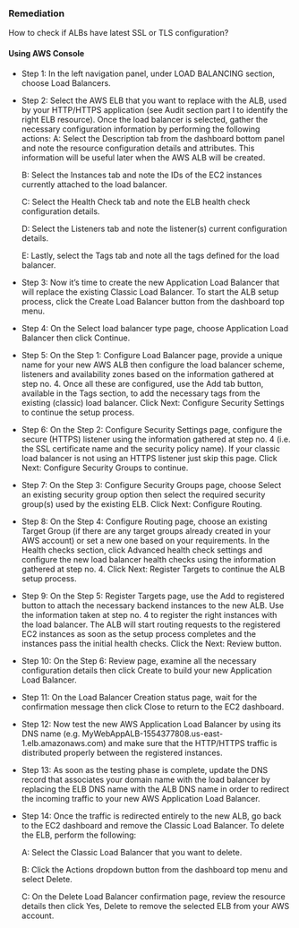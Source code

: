### Remediation

How to check if ALBs have latest SSL or TLS configuration?

#### Using AWS Console

- Step 1: In the left navigation panel, under LOAD BALANCING section, choose Load Balancers.

- Step 2: Select the AWS ELB that you want to replace with the ALB, used by your HTTP/HTTPS application (see Audit section part I to identify the right ELB resource). Once the load balancer is selected, gather the necessary configuration information by performing the following actions:
  A: Select the Description tab from the dashboard bottom panel and note the resource configuration details and attributes. This information will be useful later when the AWS ALB will be created.

  B: Select the Instances tab and note the IDs of the EC2 instances currently attached to the load balancer.

  C: Select the Health Check tab and note the ELB health check configuration details.

  D: Select the Listeners tab and note the listener(s) current configuration details.

  E: Lastly, select the Tags tab and note all the tags defined for the load balancer.

- Step 3: Now it’s time to create the new Application Load Balancer that will replace the existing Classic Load Balancer. To start the ALB setup process, click the Create Load Balancer button from the dashboard top menu.

- Step 4: On the Select load balancer type page, choose Application Load Balancer then click Continue.

- Step 5: On the Step 1: Configure Load Balancer page, provide a unique name for your new AWS ALB then configure the load balancer scheme, listeners and availability zones based on the information gathered at step no. 4. Once all these are configured, use the Add tab button, available in the Tags section, to add the necessary tags from the existing (classic) load balancer. Click Next: Configure Security Settings to continue the setup process.

- Step 6: On the Step 2: Configure Security Settings page, configure the secure (HTTPS) listener using the information gathered at step no. 4 (i.e. the SSL certificate name and the security policy name). If your classic load balancer is not using an HTTPS listener just skip this page. Click Next: Configure Security Groups to continue.

- Step 7: On the Step 3: Configure Security Groups page, choose Select an existing security group option then select the required security group(s) used by the existing ELB. Click Next: Configure Routing.

- Step 8: On the Step 4: Configure Routing page, choose an existing Target Group (if there are any target groups already created in your AWS account) or set a new one based on your requirements. In the Health checks section, click Advanced health check settings and configure the new load balancer health checks using the information gathered at step no. 4. Click Next: Register Targets to continue the ALB setup process.

- Step 9: On the Step 5: Register Targets page, use the Add to registered button to attach the necessary backend instances to the new ALB. Use the information taken at step no. 4 to register the right instances with the load balancer. The ALB will start routing requests to the registered EC2 instances as soon as the setup process completes and the instances pass the initial health checks. Click the Next: Review button.

- Step 10: On the Step 6: Review page, examine all the necessary configuration details then click Create to build your new Application Load Balancer.

- Step 11: On the Load Balancer Creation status page, wait for the confirmation message then click Close to return to the EC2 dashboard.

- Step 12: Now test the new AWS Application Load Balancer by using its DNS name (e.g. MyWebAppALB-1554377808.us-east-1.elb.amazonaws.com) and make sure that the HTTP/HTTPS traffic is distributed properly between the registered instances.

- Step 13: As soon as the testing phase is complete, update the DNS record that associates your domain name with the load balancer by replacing the ELB DNS name with the ALB DNS name in order to redirect the incoming traffic to your new AWS Application Load Balancer.

- Step 14: Once the traffic is redirected entirely to the new ALB, go back to the EC2 dashboard and remove the Classic Load Balancer. To delete the ELB, perform the following:

  A: Select the Classic Load Balancer that you want to delete.

  B: Click the Actions dropdown button from the dashboard top menu and select Delete.

  C: On the Delete Load Balancer confirmation page, review the resource details then click Yes, Delete to remove the selected ELB from your AWS account.
